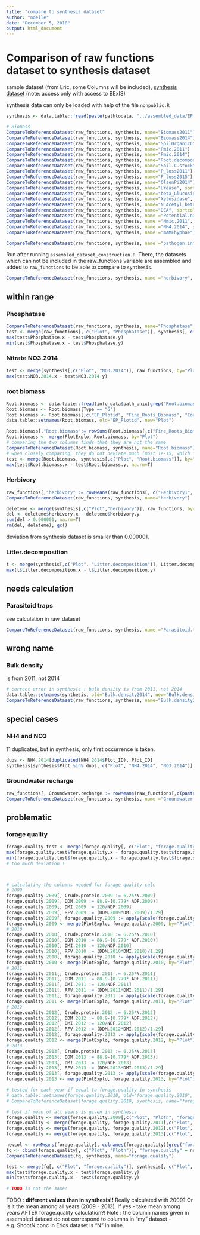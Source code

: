 ```yaml
---
title: "compare to synthesis dataset"
author: "noelle"
date: "December 5, 2018"
output: html_document
---
```

# Comparison of raw functions dataset to synthesis dataset


sample dataset (from Eric, some Columns will be included), [synthesis dataset](https://www.bexis.uni-jena.de/Data/ShowXml.aspx?DatasetId=21688) (note: access only with access to BExIS)

synthesis data can only be loaded with help of the file `nonpublic.R`
```r
synthesis <- data.table::fread(paste(pathtodata, "../assembled_data/EP grass functions & services.txt", sep=""), header=T)
```


```r
# Biomass
CompareToReferenceDataset(raw_functions, synthesis, name="Biomass2011")
CompareToReferenceDataset(raw_functions, synthesis, name="Biomass2014")
CompareToReferenceDataset(raw_functions, synthesis, name="SoilOrganicC")
CompareToReferenceDataset(raw_functions, synthesis, name="Pmic.2011")
CompareToReferenceDataset(raw_functions, synthesis, name="Pmic.2014")
CompareToReferenceDataset(raw_functions, synthesis, name="Root.decomposition")
CompareToReferenceDataset(raw_functions, synthesis, name="Soil.C.stock")
CompareToReferenceDataset(raw_functions, synthesis, name="P_loss2011")
CompareToReferenceDataset(raw_functions, synthesis, name="P_loss2015")
CompareToReferenceDataset(raw_functions, synthesis, name="OlsenPi2014")
CompareToReferenceDataset(raw_functions, synthesis, name="Urease", sortcol = "Plot")
CompareToReferenceDataset(raw_functions, synthesis, name="beta_Glucosidase", sortcol = "Plot")
CompareToReferenceDataset(raw_functions, synthesis, name="Xylosidase", sortcol = "Plot")
CompareToReferenceDataset(raw_functions, synthesis, name="N_Acetyl_beta_Glucosaminidase", sortcol = "Plot")
CompareToReferenceDataset(raw_functions, synthesis, name="DEA", sortcol = "Plot")
CompareToReferenceDataset(raw_functions, synthesis, name ="Potential.nitrification", sortcol = "Plot")
CompareToReferenceDataset(raw_functions, synthesis, name ="Nmic.2011", sortcol = "Plot")
CompareToReferenceDataset(raw_functions, synthesis, name ="NH4.2014", sortcol = "Plot")
CompareToReferenceDataset(raw_functions, synthesis, name ="mAMFhyphae", sortcol = "Plot")

CompareToReferenceDataset(raw_functions, synthesis, name ="pathogen.infection", sortcol = "Plot")
```
Run after running `assembled_dataset_construction.R`. There, the datasets which can not be included in the raw_functions variable are assembled and added to `raw_functions` to be able to compare to `synthesis`.
```r
CompareToReferenceDataset(raw_functions, synthesis, name ="herbivory", sortcol = "Plot")
```


## within range
### Phosphatase
```r
CompareToReferenceDataset(raw_functions, synthesis, name="Phosphatase", sortcol = "Plot")
test <- merge(raw_functions[, c("Plot", "Phosphatase")], synthesis[, c("Plot", "Phosphatase")], by="Plot")
max(test$Phosphatase.x - test$Phosphatase.y)
min(test$Phosphatase.x - test$Phosphatase.y)
```
### Nitrate NO3.2014
```r
test <- merge(synthesis[,c("Plot", "NO3.2014")], raw_functions, by="Plot")
max(test$NO3.2014.x - test$NO3.2014.y)
```

### root biomass
```r
Root.biomass <- data.table::fread(info_data$path_unix[grep("Root.biomass", info_data$ColumnName)], header=T, sep='\t')
Root.biomass <- Root.biomass[Type == "G"]
Root.biomass <- Root.biomass[,c("EP_Plotid", "Fine_Roots_Biomass", "Coarse_Roots_Biomass")]
data.table::setnames(Root.biomass, old="EP_Plotid", new="Plot")

Root.biomass[,"Root.biomass":= rowSums(Root.biomass[,c("Fine_Roots_Biomass", "Coarse_Roots_Biomass")], na.rm=T)]
Root.biomass <- merge(PlotExplo, Root.biomass, by="Plot")
# comparing the two columns finds that they are not the same
CompareToReferenceDataset(Root.biomass, synthesis, name="Root.biomass")
# when closely comparing, they do not deviate much (most 1e-15, which is acceptable)
test <- merge(Root.biomass, synthesis[,c("Plot", "Root.biomass")], by="Plot")
max(test$Root.biomass.x - test$Root.biomass.y, na.rm=T)
```
### Herbivory
```r
raw_functions[,"herbivory" := rowMeans(raw_functions[, c("Herbivory1", "Herbivory2")], na.rm=T)]
CompareToReferenceDataset(raw_functions, synthesis, name="herbivory")

deleteme <- merge(synthesis[,c("Plot","herbivory")], raw_functions, by="Plot")
del <- deleteme$herbivory.x - deleteme$herbivory.y
sum(del > 0.000001, na.rm=T)
rm(del, deleteme); gc()
```
deviation from synthesis dataset is smaller than 0.000001.

### Litter.decomposition
```r
t <- merge(synthesis[,c("Plot", "Litter.decomposition")], Litter.decomposition, by="Plot")
max(t$Litter.decomposition.x - t$Litter.decomposition.y)
```

## needs calculation
### Parasitoid traps
see calculation in raw_dataset
```r
CompareToReferenceDataset(raw_functions, synthesis, name ="Parasitoid.traps", sortcol = "Plot")
```


## wrong name
### Bulk density
is from 2011, not 2014
```r
# correct error in synthesis : bulk density is from 2011, not 2014
data.table::setnames(synthesis, old="Bulk.density2014", new="Bulk.density2011")
CompareToReferenceDataset(raw_functions, synthesis, name="Bulk.density2011")
```

## special cases
### NH4 and NO3
11 duplicates, but in synthesis, only first occurrence is taken.
```r
dups <- NH4.2014[duplicated(NH4.2014$Plot_ID), Plot_ID]
synthesis[synthesis$Plot %in% dups, c("Plot", "NH4.2014", "NO3.2014")]
```

### Groundwater recharge

```r
raw_functions[, Groundwater.recharge := rowMeans(raw_functions[,c(paste("Groundwater.recharge", seq(2010,2016), sep=""))])]
CompareToReferenceDataset(raw_functions, synthesis, name ="Groundwater.recharge", sortcol = "Plot")
```


## problematic


### forage quality
```r
forage.quality.test <- merge(forage.quality[, c("Plot", "forage.quality")], synthesis[, c("Plot", "forage.quality")], by="Plot")
max(forage.quality.test$forage.quality.x - forage.quality.test$forage.quality.y)
min(forage.quality.test$forage.quality.x - forage.quality.test$forage.quality.y)
# too much deviation ! 



# calculating the columns needed for forage quality calc
# 2009
forage.quality.2009[, Crude.protein.2009 := 6.25*N.2009]
forage.quality.2009[, DDM.2009 := 88.9-(0.779* ADF.2009)]
forage.quality.2009[, DMI.2009 := 120/NDF.2009]
forage.quality.2009[, RFV.2009 := (DDM.2009*DMI.2009)/1.29]
forage.quality.2009[, forage.quality.2009 := apply(scale(forage.quality.2009[,c("RFV.2009", "Crude.protein.2009")]), 1, mean)]
forage.quality.2009 <- merge(PlotExplo, forage.quality.2009, by="Plot")
# 2010
forage.quality.2010[, Crude.protein.2010 := 6.25*N.2010]
forage.quality.2010[, DDM.2010 := 88.9-(0.779* ADF.2010)]
forage.quality.2010[, DMI.2010 := 120/NDF.2010]
forage.quality.2010[, RFV.2010 := (DDM.2010*DMI.2010)/1.29]
forage.quality.2010[, forage.quality.2010 := apply(scale(forage.quality.2010[,c("RFV.2010", "Crude.protein.2010")]), 1, mean)]
forage.quality.2010 <- merge(PlotExplo, forage.quality.2010, by="Plot")
# 2011
forage.quality.2011[, Crude.protein.2011 := 6.25*N.2011]
forage.quality.2011[, DDM.2011 := 88.9-(0.779* ADF.2011)]
forage.quality.2011[, DMI.2011 := 120/NDF.2011]
forage.quality.2011[, RFV.2011 := (DDM.2011*DMI.2011)/1.29]
forage.quality.2011[, forage.quality.2011 := apply(scale(forage.quality.2011[,c("RFV.2011", "Crude.protein.2011")]), 1, mean)]
forage.quality.2011 <- merge(PlotExplo, forage.quality.2011, by="Plot")
# 2012
forage.quality.2012[, Crude.protein.2012 := 6.25*N.2012]
forage.quality.2012[, DDM.2012 := 88.9-(0.779* ADF.2012)]
forage.quality.2012[, DMI.2012 := 120/NDF.2012]
forage.quality.2012[, RFV.2012 := (DDM.2012*DMI.2012)/1.29]
forage.quality.2012[, forage.quality.2012 := apply(scale(forage.quality.2012[,c("RFV.2012", "Crude.protein.2012")]), 1, mean)]
forage.quality.2012 <- merge(PlotExplo, forage.quality.2012, by="Plot")
# 2013
forage.quality.2013[, Crude.protein.2013 := 6.25*N.2013]
forage.quality.2013[, DDM.2013 := 88.9-(0.779* ADF.2013)]
forage.quality.2013[, DMI.2013 := 120/NDF.2013]
forage.quality.2013[, RFV.2013 := (DDM.2013*DMI.2013)/1.29]
forage.quality.2013[, forage.quality.2013 := apply(scale(forage.quality.2013[,c("RFV.2013", "Crude.protein.2013")]), 1, mean)]
forage.quality.2013 <- merge(PlotExplo, forage.quality.2013, by="Plot")

# tested for each year if equal to forage.quality in synthesis
# data.table::setnames(forage.quality.2010, old="forage.quality.2010", new="forage.quality")
# CompareToReferenceDataset(forage.quality.2010, synthesis, name="forage.quality")

# test if mean of all years is given in synthesis
forage.quality <- merge(forage.quality.2009[,c("Plot", "Plotn", "forage.quality")], forage.quality.2010[,c("Plot", "forage.quality")], by="Plot")
forage.quality <- merge(forage.quality, forage.quality.2011[,c("Plot", "forage.quality")], by="Plot", suffixes=c(".2011", ".a"))
forage.quality <- merge(forage.quality, forage.quality.2012[,c("Plot", "forage.quality")], by="Plot", suffixes=c(".2012", ".a"))
forage.quality <- merge(forage.quality, forage.quality.2013[,c("Plot", "forage.quality")], by="Plot", suffixes = c(".2013", ".a"))

newcol <- rowMeans(forage.quality[, colnames(forage.quality)[grep("forage", colnames(forage.quality))], with=F], na.rm = T)
fq <- cbind(forage.quality[, c("Plot", "Plotn")], "forage.quality" = newcol)
CompareToReferenceDataset(fq, synthesis, name="forage.quality")

test <- merge(fq[, c("Plot", "forage.quality")], synthesis[, c("Plot", "forage.quality")], by="Plot")
max(test$forage.quality.x - test$forage.quality.y)
min(test$forage.quality.x - test$forage.quality.y)

# TODO is not the same!
```
TODO : **different values than in synthesis!!** Really calculated with 2009? Or is it the mean among all years (2009 - 2013). If yes - take mean among years AFTER forage.quality calculation?! Note : the column names given in assembled dataset do not correspond to columns in "my" dataset - e.g. ShootN.conc in Erics dataset is "N" in mine.
